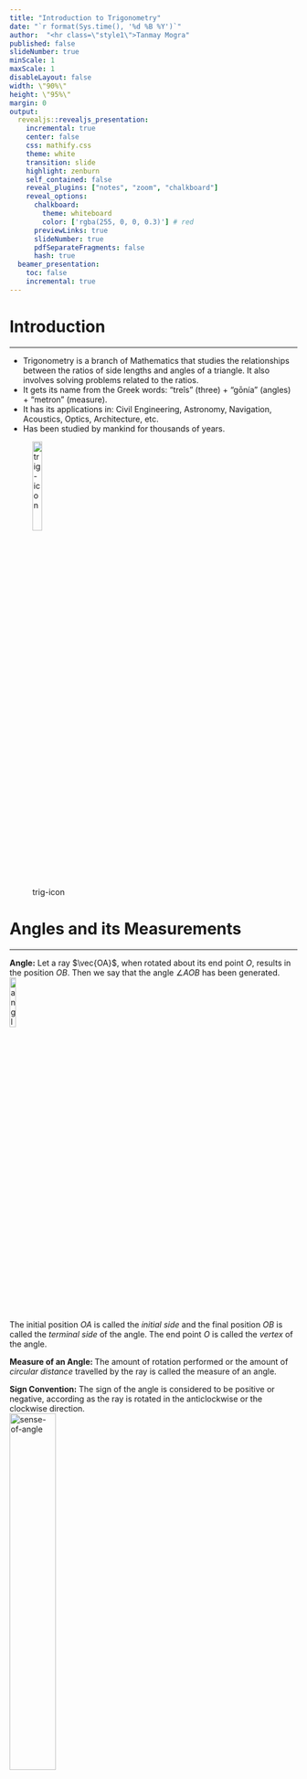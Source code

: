 ```yaml
---
title: "Introduction to Trigonometry"
date: "`r format(Sys.time(), '%d %B %Y')`"
author:  "<hr class=\"style1\">Tanmay Mogra"
published: false
slideNumber: true
minScale: 1 
maxScale: 1
disableLayout: false
width: \"90%\"
height: \"95%\"
margin: 0
output:
  revealjs::revealjs_presentation:
    incremental: true
    center: false
    css: mathify.css
    theme: white
    transition: slide
    highlight: zenburn
    self_contained: false
    reveal_plugins: ["notes", "zoom", "chalkboard"]
    reveal_options:
      chalkboard:
        theme: whiteboard
        color: ['rgba(255, 0, 0, 0.3)'] # red
      previewLinks: true
      slideNumber: true
      pdfSeparateFragments: false
      hash: true
  beamer_presentation:
    toc: false
    incremental: true
---
```


# Introduction
<hr class="style2">

- Trigonometry is a branch of Mathematics that studies the relationships between the ratios of side lengths and angles of a triangle. It also involves solving problems related to the ratios. 
- It gets its name from the Greek words: "treîs" (three) + "gōnía" (angles) + "metron" (measure).
- It has its applications in: Civil Engineering, Astronomy, Navigation, Acoustics, Optics, Architecture, etc.
- Has been studied by mankind for thousands of years.

<div class="fragment">
![trig-icon](images/060101.svg){height=20%, width=20%}
</div>

# Angles and its Measurements
<hr class="style2">

<div class="fragment">
**Angle:** Let a ray $\vec{OA}$, when rotated about its end point $O$, results in the position $OB$. Then we say that the angle $\angle AOB$ has been generated.<br> 
![angle](images/060102.svg){height=15%, width=15%}
</div>
<div class="fragment">
The initial position $OA$ is called the *initial side* and the final position $OB$ is called the *terminal side* of the angle. The end point $O$ is called the *vertex* of the angle.
</div>

<div class="fragment">
**Measure of an Angle: ** The amount of rotation performed or the amount of *circular distance* travelled by the ray is called the measure of an angle.<br>
</div>

<div class="fragment">
**Sign Convention:** The sign of the angle is considered to be positive or negative, according as the ray is rotated in the anticlockwise or the clockwise direction.<br>
![sense-of-angle](images/060103.svg){height=40%, width=40%}
</div>

## Slide header 1

- A first item with some equation $x^y$
- A second item with some other equation $$(a+b)^2=a^2+bc^2$$

## Slide header 2


We will use a theorem


